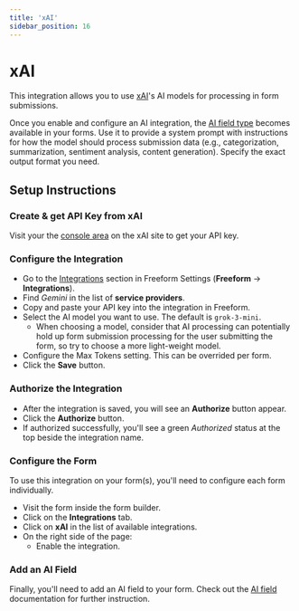 ```yaml
---
title: 'xAI'
sidebar_position: 16
---
```



# xAI<Badge type="pro" text="Pro" /><Badge type="addon" text="Coming Soon in 5.13!" />

This integration allows you to use [xAI](https://x.ai)'s AI models for processing in form submissions.

Once you enable and configure an AI integration, the [AI field type](../forms/fields.mdx#ai) becomes available in your forms. Use it to provide a system prompt with instructions for how the model should process submission data (e.g., categorization, summarization, sentiment analysis, content generation). Specify the exact output format you need.

## Setup Instructions

<VerticalStepWrapper>
<StepMarkdown>

### Create & get API Key from xAI

Visit your the [console area](https://console.x.ai/) on the xAI site to get your API key.

</StepMarkdown>
<StepMarkdown>

### Configure the Integration

- Go to the [Integrations](../configuration/settings.mdx#integrations) section in Freeform Settings (**Freeform** → **Integrations**).
- Find _Gemini_ in the list of **service providers**.
- Copy and paste your API key into the integration in Freeform.
- Select the AI model you want to use. The default is `grok-3-mini`.
  - When choosing a model, consider that AI processing can potentially hold up form submission processing for the user submitting the form, so try to choose a more light-weight model.
- Configure the Max Tokens setting. This can be overrided per form.
- Click the **Save** button.

</StepMarkdown>
<StepMarkdown>

### Authorize the Integration

- After the integration is saved, you will see an **Authorize** button appear.
- Click the **Authorize** button.
- If authorized successfully, you'll see a green _Authorized_ status at the top beside the integration name.

</StepMarkdown>
<StepMarkdown>

### Configure the Form

To use this integration on your form(s), you'll need to configure each form individually.

- Visit the form inside the form builder.
- Click on the **Integrations** tab.
- Click on **xAI** in the list of available integrations.
- On the right side of the page:
  - Enable the integration.

</StepMarkdown>
<StepMarkdown>

### Add an AI Field

Finally, you'll need to add an AI field to your form. Check out the [AI field](../forms/fields.mdx#ai) documentation for further instruction.

</StepMarkdown>
</VerticalStepWrapper>
